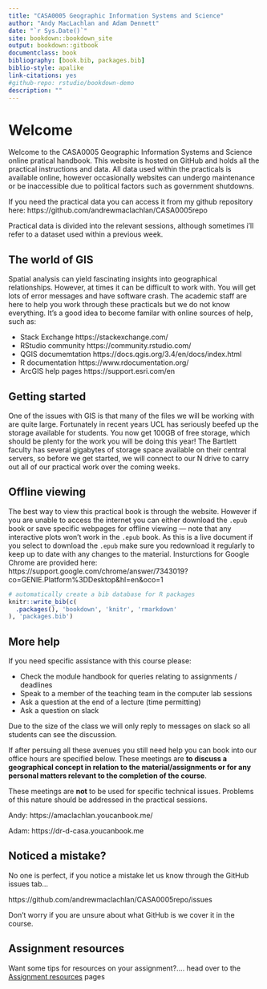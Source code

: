 ```yaml
--- 
title: "CASA0005 Geographic Information Systems and Science"
author: "Andy MacLachlan and Adam Dennett"
date: "`r Sys.Date()`"
site: bookdown::bookdown_site
output: bookdown::gitbook
documentclass: book
bibliography: [book.bib, packages.bib]
biblio-style: apalike
link-citations: yes
#github-repo: rstudio/bookdown-demo
description: ""
---
```


# Welcome {-}

Welcome to the CASA0005 Geographic Information Systems and Science online pratical handbook. This website is hosted on GitHub and holds all the practical instructions and data. All data used within the practicals is available online, however occasionally websites can undergo maintenance or be inaccessible due to political factors such as government shutdowns.  

If you need the practical data you can access it from my github repository here: https://github.com/andrewmaclachlan/CASA0005repo

Practical data is divided into the relevant sessions, although sometimes i'll refer to a dataset used within a previous week. 

## The world of GIS {-}

Spatial analysis can yield fascinating insights into geographical relationships. However, at times it can be difficult to work with. You will get lots of error messages and have software crash. The academic staff are here to help you work through these practicals but we do not know everything. It's a good idea to become familar with online sources of help, such as:

* Stack Exchange https://stackexchange.com/
* RStudio community https://community.rstudio.com/
* QGIS documemtation https://docs.qgis.org/3.4/en/docs/index.html
* R documentation https://www.rdocumentation.org/
* ArcGIS help pages https://support.esri.com/en

## Getting started {-}

One of the issues with GIS is that many of the files we will be working with are quite large. Fortunately in recent years UCL has seriously beefed up the storage available for students. You now get 100GB of free storage, which should be plenty for the work you will be doing this year! The Bartlett faculty has several gigabytes of storage space available on their central servers, so before we get started, we will connect to our N drive to carry out all of our practical work over the coming weeks. 

## Offline viewing {-}

The best way to view this practical book is through the website. However if you are unable to access the internet you can either download the ```.epub``` book or save specific webpages for offline viewing --- note that any interactive plots won't work in the ```.epub``` book. As this is a live document if you select to download the ```.epub``` make sure you redownload it regularly to keep up to date with any changes to the material. Insturctions for Google Chrome are provided here: https://support.google.com/chrome/answer/7343019?co=GENIE.Platform%3DDesktop&hl=en&oco=1

```r
# automatically create a bib database for R packages
knitr::write_bib(c(
  .packages(), 'bookdown', 'knitr', 'rmarkdown'
), 'packages.bib')
```

## More help {-}

If you need specific assistance with this course please:

* Check the module handbook for queries relating to assignments / deadlines 
* Speak to a member of the teaching team in the computer lab sessions
* Ask a question at the end of a lecture (time permitting)
* Ask a question on slack

Due to the size of the class we will only reply to messages on slack so all students can see the discussion.

If after persuing all these avenues you still need help you can book into our office hours are specified below. These meetings are **to discuss a geographical concept in relation to the material/assignments or for any personal matters relevant to the completion of the course**. 

These meetings are **not** to be used for specific technical issues. Problems of this nature should be addressed in the practical sessions.

Andy: https://amaclachlan.youcanbook.me/ 

Adam: https://dr-d-casa.youcanbook.me

## Noticed a mistake? {-}

No one is perfect, if you notice a mistake let us know through the GitHub issues tab...

https://github.com/andrewmaclachlan/CASA0005repo/issues

Don't worry if you are unsure about what GitHub is we cover it in the course.

## Assignment resources {-}

Want some tips for resources on your assignment?.... head over to the [Assignment resources] pages
